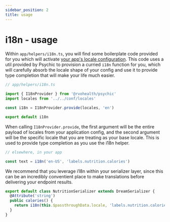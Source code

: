 ```yaml
---
sidebar_position: 2
title: usage
---
```


# i18n - usage

Within `app/helpers/i18n.ts`, you will find some boilerplate code provided for you which will activate [your app's locale configuration](/docs/utils/i18n/config). This code uses a util provided by Psychic to provision a curried `i18n` function for you, which will carefully absorb the locale shape of your config and use it to provide type completion that will make your life much easier.

```ts
// app/helpers/i18n.ts

import { I18nProvider } from '@rvohealth/psychic'
import locales from '../../conf/locales'

const i18n = I18nProvider.provide(locales, 'en')

export default i18n
```

When calling `I18nProvider.provide`, the first argument will be the entire payload of locales from your application config, and the second argument will be the specific locale that you are treating as your base locale. This is used to provide type completion as you use the i18n helper.

```ts
// elsewhere, in your app

const text = i18n('en-US', 'labels.nutrition.calories')
```

We recommend that you leverage i18n within your serializer layer, since this can be an incredibly conventient place to make translations before delivering your endpoint results.

```ts
export default class NutritionSerializer extends DreamSerializer {
  @Attribute('string')
  public calories() {
    return i18n(this.$passthroughData.locale, 'labels.nutrition.calories')
  }
}
```
